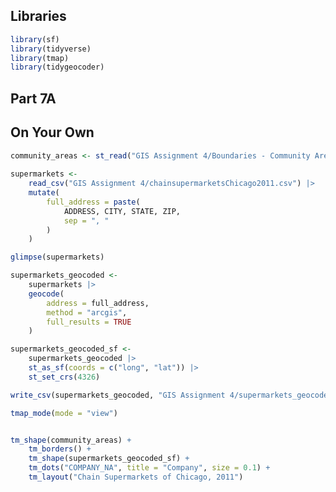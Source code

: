 

## Libraries

```r
library(sf)
library(tidyverse)
library(tmap)
library(tidygeocoder)
```

## Part 7A

<!-- ### I/O -->

<!-- Read layers of the geodatabase and load needed ones. -->

<!-- ```{r} -->
<!-- gdb_file_path <- here::here("EsriPress", "GTKAGPro", "RetailSiteStudy", "RetailSiteStudy.gdb") -->

<!-- st_layers(gdb_file_path) -->
<!-- ``` -->


<!-- ```{r} -->
<!-- bicycle_stations <- st_read(gdb_file_path, layer = "bicycle_stations") -->
<!-- proposed_bike_lanes <- st_read(gdb_file_path, layer = "proposed_bike_lanes") -->
<!-- existing_bike_lanes <- st_read(gdb_file_path, layer = "existing_bike_lanes") -->
<!-- commercial_landuse <- st_read(gdb_file_path, layer = "commercial_landuse") -->
<!-- roads <- st_read(gdb_file_path, layer = "roads") -->

<!-- median_household_income <- st_read(gdb_file_path, layer = "median_household_income") -->
<!-- census_block_demographics <- st_read(gdb_file_path, layer = "census_block_demographics") -->

<!-- glimpse(median_household_income) -->
<!-- ``` -->

<!-- ```{r} -->
<!-- glimpse(census_block_demographics) -->
<!-- ``` -->

<!-- Join median household income table to the census block demographics simple feature collection. -->

<!-- ```{r} -->
<!-- #| warning: false -->
<!-- census_block_demo_and_income <- full_join(census_block_demographics, median_household_income, by = "GEOID") -->
<!-- ``` -->

<!-- ### Visualization -->

<!-- Use "tmap" package to visualize census blocks colored by income category. -->

<!-- ```{r} -->
<!-- tmap_mode("view") -->
<!-- tmap_options(check.and.fix = TRUE) -->

<!-- map_1 <- -->
<!--     tm_shape(census_block_demo_and_income) + -->
<!--     tm_fill( -->
<!--         "Median_HHI", -->
<!--         title = "Household Income", -->
<!--         breaks = c(0, 63250, 97800, 156950, 250001, 1000000000), -->
<!--         labels = c("Low Income", "Moderate Income", "Moderately High Income", "High Income", "Very High Income") -->
<!--     ) + -->
<!--     tm_borders() -->

<!-- map_1 -->
<!-- ``` -->

<!-- ## Part 7B -->

<!-- ```{r} -->
<!-- retail_site_prospects <-  -->
<!--     read_csv( -->
<!--         here::here( -->
<!--             "EsriPress",  -->
<!--             "GTKAGPro",  -->
<!--             "RetailSiteStudy",  -->
<!--             "retail_site_prospects.csv" -->
<!--         ) -->
<!--     ) |>  -->
<!--     mutate( -->
<!--         CITY =  -->
<!--             case_when( -->
<!--                 is.na(CITY) ~ "Houston", -->
<!--                 TRUE ~ CITY -->
<!--             ), -->
<!--         STATE = -->
<!--             case_when( -->
<!--                 is.na(STATE) ~ "TX", -->
<!--                 TRUE ~ STATE -->
<!--             ) -->
<!--     ) -->

<!-- retail_site_prospects$ADDRESS[retail_site_prospects$OBJECTID == 6] <- "2212 Mangum Rd" -->
<!-- retail_site_prospects$ADDRESS[retail_site_prospects$OBJECTID == 7] <- "4900 Travis Street" -->
<!-- retail_site_prospects$ADDRESS[retail_site_prospects$OBJECTID == 10] <- "5761 Cullen Blvd" -->
<!-- retail_site_prospects$CITY[retail_site_prospects$OBJECTID == 11] <- "Bellaire" -->

<!-- glimpse(retail_site_prospects) -->
<!-- ``` -->

<!-- ```{r} -->
<!-- retail_site_prospects_geocoded <- -->
<!--     retail_site_prospects |>  -->
<!--     opencage::oc_forward_df(placename = full_address) |>  -->
<!--     st_as_sf(coords = c("oc_lng", "oc_lat")) |>  -->
<!--     st_set_crs(4326) -->

<!-- retail_site_prospects_geocoded -->
<!-- ``` -->


<!-- ```{r} -->


<!-- # st_write(retail_site_prospects_geocoded, here::here("GIS Assignment 4", "retail_site_prospects.gpkg")) -->

<!-- retail_site_prospects_geocoded -->
<!-- ``` -->

## On Your Own

```r
community_areas <- st_read("GIS Assignment 4/Boundaries - Community Areas (current)/geo_export_dcb4af1a-1fd7-4e63-906f-6af79caab2b7.shp")
    
supermarkets <- 
    read_csv("GIS Assignment 4/chainsupermarketsChicago2011.csv") |> 
    mutate(
        full_address = paste(
            ADDRESS, CITY, STATE, ZIP, 
            sep = ", "
        )
    )

glimpse(supermarkets)
```

```r
supermarkets_geocoded <-
    supermarkets |>
    geocode(
        address = full_address,
        method = "arcgis",
        full_results = TRUE
    )

supermarkets_geocoded_sf <-
    supermarkets_geocoded |> 
    st_as_sf(coords = c("long", "lat")) |> 
    st_set_crs(4326)

write_csv(supermarkets_geocoded, "GIS Assignment 4/supermarkets_geocoded.csv")
```

```r
tmap_mode(mode = "view")


tm_shape(community_areas) +
    tm_borders() +
    tm_shape(supermarkets_geocoded_sf) +
    tm_dots("COMPANY_NA", title = "Company", size = 0.1) +
    tm_layout("Chain Supermarkets of Chicago, 2011")
```

